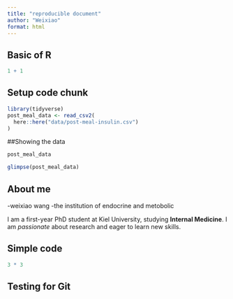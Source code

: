 ```yaml
---
title: "reproducible document"
author: "Weixiao"
format: html
---
```


## Basic of R

```r
1 + 1
```

## Setup code chunk

```r
library(tidyverse)
post_meal_data <- read_csv2(
  here::here("data/post-meal-insulin.csv")
)
```


##Showing the data

```r
post_meal_data

```


```r
glimpse(post_meal_data)
```




## About me

-weixiao wang
-the institution of endocrine and metobolic 

I am a first-year PhD student at Kiel University, studying **Internal Medicine**. I am *passionate* about research and eager to learn new skills.

## Simple code
```r
3 * 3
```


## Testing for Git

